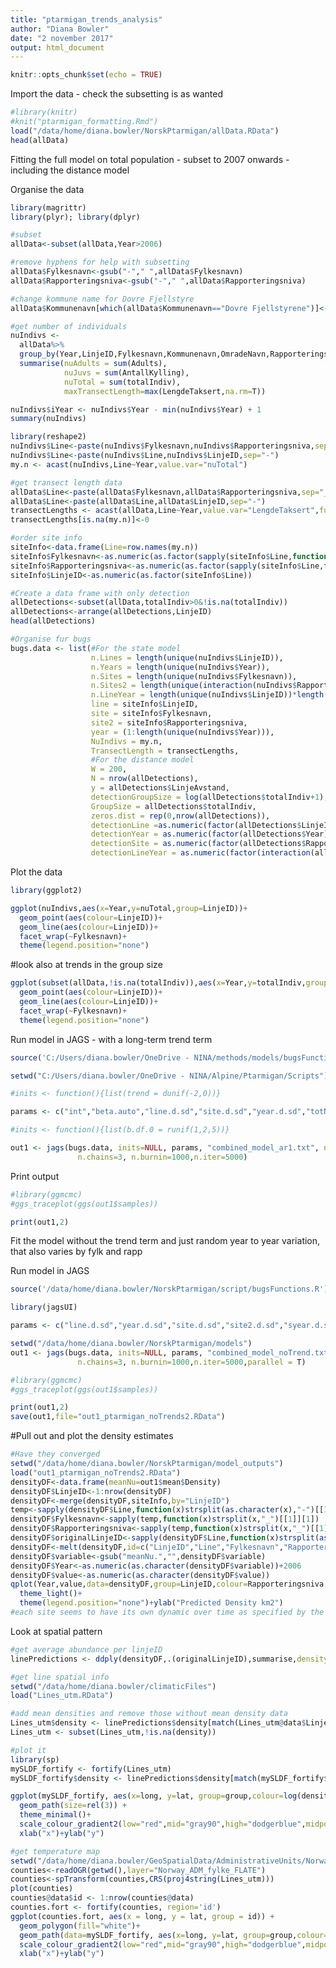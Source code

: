 ```yaml
---
title: "ptarmigan_trends_analysis"
author: "Diana Bowler"
date: "2 november 2017"
output: html_document
---
```


```r

knitr::opts_chunk$set(echo = TRUE)

```

Import the data - check the subsetting is as wanted

```r
#library(knitr)
#knit("ptarmigan_formatting.Rmd")
load("/data/home/diana.bowler/NorskPtarmigan/allData.RData")
head(allData)

```


Fitting the full model on total population - subset to 2007 onwards - including the distance model

Organise the data

```r

library(magrittr)
library(plyr); library(dplyr)

#subset
allData<-subset(allData,Year>2006)

#remove hyphens for help with subsetting
allData$Fylkesnavn<-gsub("-"," ",allData$Fylkesnavn)
allData$Rapporteringsniva<-gsub("-"," ",allData$Rapporteringsniva)

#change kommune name for Dovre Fjellstyre
allData$Kommunenavn[which(allData$Kommunenavn=="Dovre Fjellstyrene")]<-"Dovre"

#get number of individuals
nuIndivs <-
  allData%>%
  group_by(Year,LinjeID,Fylkesnavn,Kommunenavn,OmradeNavn,Rapporteringsniva, add = T) %>%
  summarise(nuAdults = sum(Adults), 
            nuJuvs = sum(AntallKylling),
            nuTotal = sum(totalIndiv),
            maxTransectLength=max(LengdeTaksert,na.rm=T))

nuIndivs$iYear <- nuIndivs$Year - min(nuIndivs$Year) + 1
summary(nuIndivs)

library(reshape2)
nuIndivs$Line<-paste(nuIndivs$Fylkesnavn,nuIndivs$Rapporteringsniva,sep="_")
nuIndivs$Line<-paste(nuIndivs$Line,nuIndivs$LinjeID,sep="-")
my.n <- acast(nuIndivs,Line~Year,value.var="nuTotal")

#get transect length data
allData$Line<-paste(allData$Fylkesnavn,allData$Rapporteringsniva,sep="_")
allData$Line<-paste(allData$Line,allData$LinjeID,sep="-")
transectLengths <- acast(allData,Line~Year,value.var="LengdeTaksert",fun=max,na.rm=T)
transectLengths[is.na(my.n)]<-0

#order site info
siteInfo<-data.frame(Line=row.names(my.n))
siteInfo$Fylkesnavn<-as.numeric(as.factor(sapply(siteInfo$Line,function(x)strsplit(as.character(x),"_")[[1]][1])))
siteInfo$Rapporteringsniva<-as.numeric(as.factor(sapply(siteInfo$Line,function(x)strsplit(as.character(x),"-")[[1]][1])))
siteInfo$LinjeID<-as.numeric(as.factor(siteInfo$Line))

#Create a data frame with only detection
allDetections<-subset(allData,totalIndiv>0&!is.na(totalIndiv))
allDetections<-arrange(allDetections,LinjeID)
head(allDetections)

#Organise fur bugs
bugs.data <- list(#For the state model
                  n.Lines = length(unique(nuIndivs$LinjeID)),
                  n.Years = length(unique(nuIndivs$Year)),
                  n.Sites = length(unique(nuIndivs$Fylkesnavn)),
                  n.Sites2 = length(unique(interaction(nuIndivs$Rapporteringsniva,nuIndivs$Fylkesnavn))),
                  n.LineYear = length(unique(nuIndivs$LinjeID))*length(unique(nuIndivs$Year)),
                  line = siteInfo$LinjeID,
                  site = siteInfo$Fylkesnavn,
                  site2 = siteInfo$Rapporteringsniva, 
                  year = (1:length(unique(nuIndivs$Year))),
                  NuIndivs = my.n,
                  TransectLength = transectLengths,
                  #For the distance model
                  W = 200,
                  N = nrow(allDetections),
                  y = allDetections$LinjeAvstand,
                  detectionGroupSize = log(allDetections$totalIndiv+1),
                  GroupSize = allDetections$totalIndiv,
                  zeros.dist = rep(0,nrow(allDetections)),
                  detectionLine =as.numeric(factor(allDetections$LinjeID)),
                  detectionYear = as.numeric(factor(allDetections$Year)),
                  detectionSite = as.numeric(factor(allDetections$Rapporteringsniva)),
                  detectionLineYear = as.numeric(factor(interaction(allDetections$LinjeID,allDetections$Year))))

```

Plot the data

```r
library(ggplot2)

ggplot(nuIndivs,aes(x=Year,y=nuTotal,group=LinjeID))+
  geom_point(aes(colour=LinjeID))+
  geom_line(aes(colour=LinjeID))+
  facet_wrap(~Fylkesnavn)+
  theme(legend.position="none")

```
#look also at trends in the group size

```r

ggplot(subset(allData,!is.na(totalIndiv)),aes(x=Year,y=totalIndiv,group=LinjeID))+
  geom_point(aes(colour=LinjeID))+
  geom_line(aes(colour=LinjeID))+
  facet_wrap(~Fylkesnavn)+
  theme(legend.position="none")

```

Run model in JAGS - with a long-term trend term

```r

source('C:/Users/diana.bowler/OneDrive - NINA/methods/models/bugsFunctions.R')

setwd("C:/Users/diana.bowler/OneDrive - NINA/Alpine/Ptarmigan/Scripts")

#inits <- function(){list(trend = dunif(-2,0))}

params <- c("int","beta.auto","line.d.sd","site.d.sd","year.d.sd","totNumbers","predESW")

#inits <- function(){list(b.df.0 = runif(1,2,5))}

out1 <- jags(bugs.data, inits=NULL, params, "combined_model_ar1.txt", n.thin=nt,
               n.chains=3, n.burnin=1000,n.iter=5000)
```

Print output

```r

#library(ggmcmc)
#ggs_traceplot(ggs(out1$samples)) 

print(out1,2)

```

Fit the model without the trend term and just random year to year variation, that also varies by fylk and rapp

Run model in JAGS

```r
source('/data/home/diana.bowler/NorskPtarmigan/script/bugsFunctions.R')

library(jagsUI)

params <- c("line.d.sd","year.d.sd","site.d.sd","site2.d.sd","syear.d.sd","s2year.d.sd","Density","meanNumbers")

setwd("/data/home/diana.bowler/NorskPtarmigan/models")
out1 <- jags(bugs.data, inits=NULL, params, "combined_model_noTrend.txt", n.thin=nt,
               n.chains=3, n.burnin=1000,n.iter=5000,parallel = T)
```


```r
#library(ggmcmc)
#ggs_traceplot(ggs(out1$samples)) 

print(out1,2)
save(out1,file="out1_ptarmigan_noTrends2.RData")

```

#Pull out and plot the density estimates

```r
#Have they converged
setwd("/data/home/diana.bowler/NorskPtarmigan/model_outputs")
load("out1_ptarmigan_noTrends2.RData")
densityDF<-data.frame(meanNu=out1$mean$Density)
densityDF$LinjeID<-1:nrow(densityDF)
densityDF<-merge(densityDF,siteInfo,by="LinjeID")
temp<-sapply(densityDF$Line,function(x)strsplit(as.character(x),"-")[[1]][1])
densityDF$Fylkesnavn<-sapply(temp,function(x)strsplit(x,"_")[[1]][1])
densityDF$Rapporteringsniva<-sapply(temp,function(x)strsplit(x,"_")[[1]][2])
densityDF$originalLinjeID<-sapply(densityDF$Line,function(x)strsplit(as.character(x),"-")[[1]][2])
densityDF<-melt(densityDF,id=c("LinjeID","Line","Fylkesnavn","Rapporteringsniva","originalLinjeID"))
densityDF$variable<-gsub("meanNu.","",densityDF$variable)
densityDF$Year<-as.numeric(as.character(densityDF$variable))+2006
densityDF$value<-as.numeric(as.character(densityDF$value))
qplot(Year,value,data=densityDF,group=LinjeID,colour=Rapporteringsniva,geom="path",facets=~Fylkesnavn)+
  theme_light()+
  theme(legend.position="none")+ylab("Predicted Density km2")
#each site seems to have its own dynamic over time as specified by the model
```

Look at spatial pattern
```r
#get average abundance per linjeID
linePredictions <- ddply(densityDF,.(originalLinjeID),summarise,density=mean(value))

#get line spatial info
setwd("/data/home/diana.bowler/climaticFiles")
load("Lines_utm.RData")

#add mean densities and remove those without mean density data
Lines_utm$density <- linePredictions$density[match(Lines_utm@data$LinjeID,linePredictions$originalLinjeID)]
Lines_utm <- subset(Lines_utm,!is.na(density))

#plot it
library(sp)
mySLDF_fortify <- fortify(Lines_utm)
mySLDF_fortify$density <- linePredictions$density[match(mySLDF_fortify$id,linePredictions$originalLinjeID)]

ggplot(mySLDF_fortify, aes(x=long, y=lat, group=group,colour=log(density+1))) + 
  geom_path(size=rel(3)) +
  theme_minimal()+
  scale_colour_gradient2(low="red",mid="gray90",high="dodgerblue",midpoint=2.51)+
  xlab("x")+ylab("y")

#get temperature map
setwd("/data/home/diana.bowler/GeoSpatialData/AdministrativeUnits/Norway_AdministrativeUnits/Processed")
counties<-readOGR(getwd(),layer="Norway_ADM_fylke_FLATE")
counties<-spTransform(counties,CRS(proj4string(Lines_utm)))
plot(counties)
counties@data$id <- 1:nrow(counties@data)
counties.fort <- fortify(counties, region='id')
ggplot(counties.fort, aes(x = long, y = lat, group = id)) + 
  geom_polygon(fill="white")+
  geom_path(data=mySLDF_fortify, aes(x=long, y=lat, group=group,colour=log(density+1)),size=rel(3)) +
  scale_colour_gradient2(low="red",mid="gray90",high="dodgerblue",midpoint=2.51)+
  xlab("x")+ylab("y")

```

